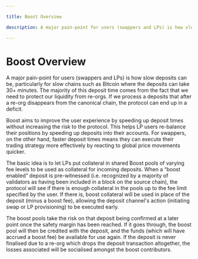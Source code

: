 ```yaml
---

title: Boost Overview

description: A major pain-point for users (swappers and LPs) is how slow deposits can be, particularly for slow chains such as Bitcoin where the deposits can take 30+ minutes.

---
```


# Boost Overview

A major pain-point for users (swappers and LPs) is how slow deposits can be, particularly for slow
chains such as Bitcoin where the deposits can take 30+ minutes.
The majority of this deposit time comes from the fact that we need to protect our liquidity from re-orgs.
If we process a deposits that after a re-org disappears from the canonical chain, the protocol can
end up in a deficit.

Boost aims to improve the user experience by speeding up deposit times without increasing the risk
to the protocol.
This helps LP users re-balance their positions by speeding up deposits into their accounts.
For swappers, on the other hand, faster deposit times means they can execute their trading strategy
more effectively by reacting to global price movements quicker.

The basic idea is to let LPs put collateral in shared Boost pools of varying fee levels
to be used as collateral for incoming deposits.
When a “boost enabled” deposit is pre-witnessed (i.e. recognized by a majority of validators as having
been included in a block on the source chain), the protocol will see if there is enough collateral in
the pools up to the fee limit specified by the user.
If there is, boost collateral will be used in place of the deposit (minus a boost fee), allowing the 
deposit channel's action (initiating swap or LP provisioning) to be executed early.

The boost pools take the risk on that deposit being confirmed at a later point once the safety margin
has been reached.
If it goes through, the boost pool will then be credited with the deposit, and the funds (which will
have accrued a boost fee) be available for use again.
If the deposit is never finalised due to a re-org which drops the deposit transaction altogether, the losses
associated will be socialised amongst the boost contributors.